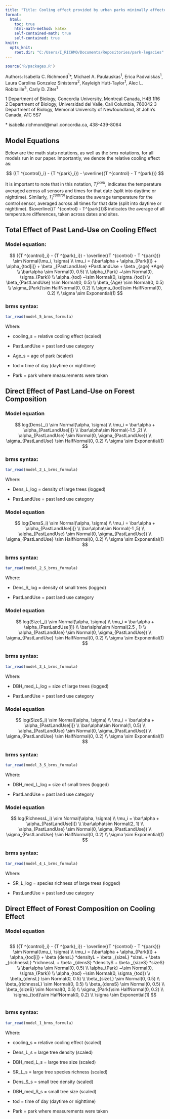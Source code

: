 ```yaml
---
title: "Title: Cooling effect provided by urban parks minimally affected by historical legacies"
format: 
  html:
    toc: true
    html-math-method: katex
    self-contained-math: true
    self-contained: true
knitr:
  opts_knit:
    root.dir: "C:/Users/I_RICHMO/Documents/Repositories/park-legacies"
---
```


```r
source('R/packages.R')
```

Authors: Isabella C. Richmond^1^\*, Michael A. Paulauskas^1^, Erica Padvaiskas^1^, Laura Carolina Gonzalez Sinisterra^2^, Kayleigh Hutt-Taylor^1^, Alec L. Robitaille^3^, Carly D. Ziter^1^

1 Department of Biology, Concordia University, Montreal Canada, H4B 1R6\
2 Department of Biology, Universidad del Valle, Cali Columbia, 760042 3 Department of Biology, Memorial University of Newfoundland, St John's Canada, A1C 5S7

\* isabella.richmond\@mail.concordia.ca, 438-439-8064

## Model Equations

Below are the math stats notations, as well as the `brms` notations, for all models run in our paper. Importantly, we denote the relative cooling effect as:

$$
({T ^{control}_i} - {T ^{park}_i}) - \overline{(T ^{control} - T ^{park})}
$$

It is important to note that in this notation, $T^{park}_i$, indicates the temperature averaged across all sensors and times for that date (split into daytime or nighttime). Similarly, $T^{control}_i$ indicates the average temperature for the control sensor, averaged across all times for that date (split into daytime or nighttime). $\overline{(T ^{control} - T^{park})}$ indicates the average of all temperature differences, taken across dates and sites.

## Total Effect of Past Land-Use on Cooling Effect

### Model equation:

$$
({T ^{control}_i} - {T ^{park}_i}) - \overline{(T ^{control} - T ^{park})} \sim Normal(\mu_i, \sigma) 
\\
\mu_i = {\bar\alpha + \alpha_{Park[i]} + \alpha_{tod[i]} + \beta _{PastLandUse} *PastLandUse + \beta _{age} *Age}
\\
\bar\alpha \sim Normal(0, 0.5)
\\
\alpha_{Park} ~\sim Normal(0, \sigma_{Park})
\\
\alpha_{tod} ~\sim Normal(0, \sigma_{tod})
\\
\beta_{PastLandUse} \sim Normal(0, 0.5)
\\
\beta_{Age} \sim Normal(0, 0.5)
\\
\sigma_{Park}\sim HalfNormal(0, 0.2)
\\
\sigma_{tod}\sim HalfNormal(0, 0.2)
\\
\sigma \sim Exponential(1)
$$

### brms syntax:

```r
tar_read(model_5_brms_formula)
```

Where:

-   cooling_s = relative cooling effect (scaled)

-   PastLandUse = past land use category

-   Age_s = age of park (scaled)

-   tod = time of day (daytime or nighttime)

-   Park = park where measurements were taken

## Direct Effect of Past Land-Use on Forest Composition

### Model equation

$$
log(DensL_i) \sim Normal(\alpha, \sigma)
\\
\mu_i = \bar\alpha + \alpha_{PastLandUse[i]}
\\
\bar\alpha\sim Normal(-1.5 ,2)
\\
\alpha_{PastLandUse} \sim Normal(0, \sigma_{PastLandUse})
\\
\sigma_{PastLandUse} \sim HalfNormal(0, 0.2)
\\
\sigma \sim Exponential(1)
$$

### brms syntax:

```r
tar_read(model_2_L_brms_formula)
```

Where:

-   Dens_L_log = density of large trees (logged)

-   PastLandUse = past land use category

### Model equation

$$
log(DensS_i) \sim Normal(\alpha, \sigma)
\\
\mu_i = \bar\alpha + \alpha_{PastLandUse[i]}
\\
\bar\alpha\sim Normal(-1 ,5)
\\
\alpha_{PastLandUse} \sim Normal(0, \sigma_{PastLandUse})
\\
\sigma_{PastLandUse} \sim HalfNormal(0, 0.2)
\\
\sigma \sim Exponential(1)
$$

### brms syntax:

```r
tar_read(model_2_S_brms_formula)
```

Where:

-   Dens_S_log = density of small trees (logged)

-   PastLandUse = past land use category

### Model equation

$$
log(SizeL_i) \sim Normal(\alpha, \sigma)
\\
\mu_i = \bar\alpha + \alpha_{PastLandUse[i]}
\\
\bar\alpha\sim Normal(2.5 , 1)
\\
\alpha_{PastLandUse} \sim Normal(0, \sigma_{PastLandUse})
\\
\sigma_{PastLandUse} \sim HalfNormal(0, 0.2)
\\
\sigma \sim Exponential(1)
$$

### brms syntax:

```r
tar_read(model_3_L_brms_formula)
```

Where:

-   DBH_med_L_log = size of large trees (logged)

-   PastLandUse = past land use category

### Model equation

$$
log(SizeS_i) \sim Normal(\alpha, \sigma)
\\
\mu_i = \bar\alpha + \alpha_{PastLandUse[i]}
\\
\bar\alpha\sim Normal(1, 0.5)
\\
\alpha_{PastLandUse} \sim Normal(0, \sigma_{PastLandUse})
\\
\sigma_{PastLandUse} \sim HalfNormal(0, 0.2)
\\
\sigma \sim Exponential(1)
$$

### brms syntax:

```r
tar_read(model_3_S_brms_formula)
```

Where:

-   DBH_med_L_log = size of small trees (logged)

-   PastLandUse = past land use category

### Model equation

$$
log(RichnessL_i) \sim Normal(\alpha, \sigma)
\\
\mu_i = \bar\alpha + \alpha_{PastLandUse[i]}
\\
\bar\alpha\sim Normal(2, 1)
\\
\alpha_{PastLandUse} \sim Normal(0, \sigma_{PastLandUse})
\\
\sigma_{PastLandUse} \sim HalfNormal(0, 0.2)
\\
\sigma \sim Exponential(1)
$$

### brms syntax:

```r
tar_read(model_4_L_brms_formula)
```

Where:

-   SR_L_log = species richness of large trees (logged)

-   PastLandUse = past land use category

## Direct Effect of Forest Composition on Cooling Effect

### Model equation

::: {style="overflow-x:auto;overflow-y:hidden;"}
$$
({T ^{control}_i} - {T ^{park}_i}) - \overline{(T ^{control} - T ^{park})} \sim Normal(\mu_i, \sigma) 
\\
\mu_i = {\bar\alpha + \alpha_{Park[i]} + \alpha_{tod[i]} + \beta {densL} *densityL + \beta _{sizeL} *sizeL + \beta _{richnessL} *richnessL + \beta _{densS} *densityS + \beta _{sizeS} *sizeS}
\\
\bar\alpha \sim Normal(0, 0.5)
\\
\alpha_{Park} ~\sim Normal(0, \sigma_{Park})
\\
\alpha_{tod} ~\sim Normal(0, \sigma_{tod})
\\
\beta_{densL} \sim Normal(0, 0.5)
\\
\beta_{sizeL} \sim Normal(0, 0.5)
\\
\beta_{richnessL} \sim Normal(0, 0.5)
\\
\beta_{densS} \sim Normal(0, 0.5)
\\
\beta_{sizeS} \sim Normal(0, 0.5)
\\
\sigma_{Park}\sim HalfNormal(0, 0.2)
\\
\sigma_{tod}\sim HalfNormal(0, 0.2)
\\
\sigma \sim Exponential(1)
$$
:::

### brms syntax:

```r
tar_read(model_1_brms_formula)
```

Where:

-   cooling_s = relative cooling effect (scaled)

-   Dens_L_s = large tree density (scaled)

-   DBH_med_L_s = large tree size (scaled)

-   SR_L_s = large tree species richness (scaled)

-   Dens_S_s = small tree density (scaled)

-   DBH_med_S_s = small tree size (scaled)

-   tod = time of day (daytime or nighttime)

-   Park = park where measurements were taken
